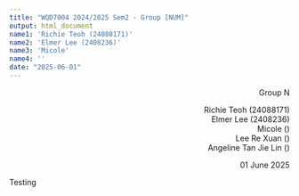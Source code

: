 ```yaml
---
title: "WQD7004 2024/2025 Sem2 - Group [NUM]"
output: html_document
name1: 'Richie Teoh (24088171)'
name2: 'Elmer Lee (2408236)'
name3: 'Micole'
name4: ''
date: "2025-06-01"
---
```


::: {style="text-align: right;"}
Group N

Richie Teoh (24088171)  
Elmer Lee (2408236)  
Micole ()  
Lee Re Xuan ()  
Angeline Tan Jie Lin ()

01 June 2025
:::

Testing
